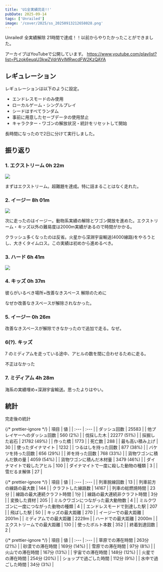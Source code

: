 ```yaml
---
title: 'U1全実績完走!!'
pubDate: 2025-09-14
tags: ['Unrailed']
image: '/cover/2025/ss_20250913212658028.png'
---
```



<TwitterEmbedLoader />

Unrailed! 全実績解除 21時間で達成！！以前からやりたかったことができました。

アーカイブはYouTubeで公開しています。 https://www.youtube.com/playlist?list=PLzok6euqU3kwZVdrWvIMRwcdFW2KzQAYA

## レギュレーション

レギュレーションは以下のように設定。

- エンドレスモードのみ使用
- ローカルゲーム・シングルプレイ
- シードはすべてランダム
- 事前に用意したセーブデータの使用禁止
- キャラクター・ワゴンの解放状況・統計をリセットして開始

長時間になったので2日に分けて実行しました。

## 振り返り

### 1. エクストリーム 0h 22m

![](@/assets/2025/09/unrailed-aa-1.png)

まずはエクストリーム。超難題を達成。特に詰まることはなく走れた。

### 2. イージー 8h 01m

![](@/assets/2025/09/unrailed-aa-2.png)

次に走ったのはイージー。動物系実績の解除とワゴン開放を進めた。エクストリーム・キッズ以外の難易度は2000m実績があるので時間がかかる。

クラッシュ多くなったのは反省。火星から深淵宇宙輸送(4000線路)をやろうとし、大きくタイムロス。この実績は初めから進めるべき。

### 3. ハード 6h 41m

![](@/assets/2025/09/unrailed-aa-3.png)

### 4. キッズ 0h 37m

彼らがいるべき場所+改善なきスペース 解除のために

なぜか改善なきスペースが解除されなかった。

### 5. イージー 0h 26m

改善なきスペースが解除できなかったので追加で走る。なぜ。

### 6(?). キッズ

7 のミディアムを走っている途中、アヒルの数を間に合わせるために走る。

不正はなかった

<Tweet id="https://x.com/koteiou/status/1966888323647180888" />

### 7. ミディアム 4h 28m

海系の実績埋め+深淵宇宙輸送。思ったよりはやい。

## 統計

完走後の統計

<Tweet id="https://x.com/koteiou/status/1966847895015153721" />

{/* prettier-ignore */}
| 項目 | 値 |
| :--- | :--- |
| ダッシュ回数 | 25583 |
| 他プレイヤーへのダッシュ回数 | 560 (2%) |
| 伐採した木 | 22277 (51%) |
| 採掘した岩石 | 21782 (49%) |
| 作った橋 | 1773 |
| 死亡数 | 288 |
| 最も高い積み上げ | 30 |
| 使ったダイナマイト | 1232 |
| つるはしを持った回数 | 877 (38%) |
| バケツを持った回数 | 656 (29%) |
| 斧を持った回数 | 768 (33%) |
| 貨物ワゴンに積んだ鉄の量 | 4059 (54%) |
| 貨物ワゴンに積んだ木材量 | 3479 (46%) |
| ダイナマイトで殺したアヒル | 100 |
| ダイナマイトで一度に殺した動物の種類 | 3 |
| 雪だるま解体 | 27 |

{/* prettier-ignore */}
| 項目 | 値 |
| :--- | :--- |
| 列車脱線回数 | 13 |
| 列車前方の線路の最大数 | 144 |
| クラフトした線路数 | 14167 |
| 列車の総燃焼時間 | 23分 |
| 線路の最大連続クラフト時間 | 1分 |
| 線路の最大連続非クラフト時間 | 3分 |
| 変換した資材 | 205 |
| ミルクワゴンにつながった最大動物数 | 4 |
| ミルクワゴンに一度につながった動物の種類 | 4 |
| エンドレスモードで到達した駅 | 207 |
| 飛ばした駅 | 50 |
| キッズの最大距離 | 270 |
| イージーでの最大距離 | 2001m |
| ミディアムでの最大距離 | 2229m |
| ハードでの最大距離 | 2000m |
| エクストリームでの最大距離 | 130 |
| 使ったボルト本数 | 352 |
| 終着到達回数 | 2 |

{/* prettier-ignore */}
| 項目 | 値 |
| :--- | :--- |
| 草原での滞在時間 | 263分 (21%) |
| 砂漠での滞在時間 | 169分 (14%) |
| 雪原での滞在時間 | 97分 (8%) |
| 火山での滞在時間 | 167分 (13%) |
| 宇宙での滞在時間 | 148分 (12%) |
| 火星での滞在時間 | 254分 (20%) |
| ショップで過ごした時間 | 112分 (9%) |
| 水中で過ごした時間 | 34分 (3%) |
